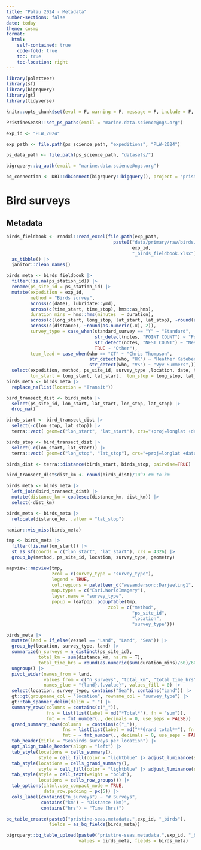 ```yaml
---
title: "Palau 2024 - Metadata"
number-sections: false
date: today
theme: cosmo
format: 
  html:
    self-contained: true
    code-fold: true
    toc: true
    toc-location: right
---
```


```r
library(paletteer)
library(sf)
library(bigrquery)
library(gt)
library(tidyverse)

knitr::opts_chunk$set(eval = F, warning = F, message = F, include = F, echo = F)

PristineSeasR::set_ps_paths(email = "marine.data.science@ngs.org")

exp_id <- "PLW_2024"

exp_path <- file.path(ps_science_path, "expeditions", "PLW-2024")

ps_data_path <- file.path(ps_science_path, "datasets/")

bigrquery::bq_auth(email = "marine.data.science@ngs.org")

bq_connection <- DBI::dbConnect(bigrquery::bigquery(), project = "pristine-seas")
```

# Bird surveys

## Metadata

```r
birds_fieldbook <- readxl::read_excel(file.path(exp_path, 
                                        paste0("data/primary/raw/birds/",
                                               exp_id,
                                               "_birds_fieldbook.xlsx"))) |> 
  as_tibble() |> 
  janitor::clean_names()

birds_meta <- birds_fieldbook |> 
  filter(!is.na(ps_station_id)) |> 
  rename(ps_site_id = ps_station_id) |> 
  mutate(expedition = exp_id, 
         method = "Birds survey",
         across(c(date), lubridate::ymd),
         across(c(time_start, time_stop), hms::as_hms),
         duration_mins = hms::hms(minutes  = duration),
         across(c(long_start, long_stop, lat_start, lat_stop), ~round(as.numeric(.x), 5)),
         across(c(distance), ~round(as.numeric(.x), 2)),
         survey_type = case_when(standard_survey == "Y" ~ "Standard", 
                                 str_detect(notes, "POINT COUNT") ~ "Point count",
                                 str_detect(notes, "NEST COUNT") ~ "Nest count",
                                 TRUE ~ "Other"),
         team_lead = case_when(who == "CT" ~ "Chris Thompson",
                               str_detect(who, "HK") ~ "Heather Ketebengang",
                               str_detect(who, "VS") ~ "Vyv Summers",)) |> 
  select(expedition, method, ps_site_id, survey_type ,location, date, time_start, time_stop, duration_mins, 
         lon_start = long_start, lat_start,  lon_stop = long_stop, lat_stop, distance_km = distance, vessel, string, in_or_out, notes, team_lead, -sublocation,  -duration, -standard_survey) 
birds_meta <- birds_meta |> 
  replace_na(list(location = "Transit"))
```

```r
bird_transect_dist <- birds_meta |> 
  select(ps_site_id, lon_start, lat_start, lon_stop, lat_stop) |> 
  drop_na() 

birds_start <- bird_transect_dist |> 
  select(-c(lon_stop, lat_stop)) |> 
  terra::vect( geom=c("lon_start", "lat_start"), crs="+proj=longlat +datum=WGS84")

birds_stop <- bird_transect_dist |> 
  select(-c(lon_start, lat_start)) |> 
  terra::vect( geom=c("lon_stop", "lat_stop"), crs="+proj=longlat +datum=WGS84")

birds_dist <- terra::distance(birds_start, birds_stop, pairwise=TRUE)

bird_transect_dist$dist_km <- round(birds_dist)/10^3 #m to km

birds_meta <- birds_meta |> 
  left_join(bird_transect_dist) |> 
  mutate(distance_km = coalesce(distance_km, dist_km)) |> 
  select(-dist_km)

birds_meta <- birds_meta |> 
  relocate(distance_km, .after = "lat_stop")
```

```r
naniar::vis_miss(birds_meta)
```

```r
tmp <- birds_meta |> 
  filter(!is.na(lon_start)) |> 
  st_as_sf(coords = c("lon_start", "lat_start"), crs = 4326) |> 
  group_by(method, ps_site_id, location, survey_type, geometry) 

mapview::mapview(tmp,
                 zcol = c(survey_type = "survey_type"), 
                 legend = TRUE,
                 col.regions = paletteer_d("wesanderson::Darjeeling1", 4),
                 map.types = c("Esri.WorldImagery"),
                 layer.name = "survey_type",
                 popup = leafpop::popupTable(tmp,
                                      zcol = c("method",
                                               "ps_site_id",
                                               "location",
                                               "survey_type")))
```

```r
birds_meta |> 
  mutate(land = if_else(vessel == "Land", "Land", "Sea")) |> 
  group_by(location, survey_type, land) |> 
  summarize(n_surveys = n_distinct(ps_site_id),
            total_km = sum(distance_km, na.rm = T),
            total_time_hrs = round(as.numeric(sum(duration_mins)/60)/60, 2)) |> 
  ungroup() |> 
  pivot_wider(names_from = land, 
              values_from = c("n_surveys", "total_km", "total_time_hrs"), 
              names_glue = "{land}.{.value}", values_fill = 0) |> 
  select(location, survey_type, contains("Sea"), contains("Land")) |> 
  gt::gt(groupname_col = "location", rowname_col = "survey_type") |> 
  gt::tab_spanner_delim(delim = ".") |> 
  summary_rows(columns = contains(c("_")),
               fns = list(list(label = md("*Total*"), fn = "sum")),
               fmt = ~ fmt_number(., decimals = 0, use_seps = FALSE)) |> 
  grand_summary_rows(columns  = contains(c("_")),
                     fns = list(list(label = md("**Grand total**"), fn = "sum")),
                     fmt = ~ fmt_number(., decimals = 0, use_seps = FALSE)) |> 
  tab_header(title = "Seabirds surveys per location") |>
  opt_align_table_header(align = "left") |> 
  tab_style(locations = cells_summary(),
            style = cell_fill(color = "lightblue" |> adjust_luminance(steps = +1))) |> 
  tab_style(locations = cells_grand_summary(),
            style = cell_fill(color = "lightblue" |> adjust_luminance(steps = +2))) |> 
  tab_style(style = cell_text(weight = "bold"),
            locations = cells_row_groups()) |> 
  tab_options(ihtml.use_compact_mode = TRUE,
              data_row.padding = px(5)) |> 
  cols_label(contains("n_surveys") ~ "# Surveys",
             contains("km") ~ "Distance (km)",
             contains("hrs") ~ "Time (hrs)")
```


```r
bq_table_create(paste0("pristine-seas.metadata.",exp_id, "_birds"), 
                fields = as_bq_fields(birds_meta))

bigrquery::bq_table_upload(paste0("pristine-seas.metadata.",exp_id, "_birds"), 
                           values = birds_meta, fields = birds_meta)
```

